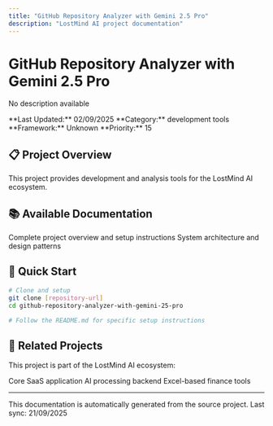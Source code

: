```yaml
---
title: "GitHub Repository Analyzer with Gemini 2.5 Pro"
description: "LostMind AI project documentation"
---
```


# GitHub Repository Analyzer with Gemini 2.5 Pro

No description available

<Info>
**Last Updated:** 02/09/2025  
**Category:** development tools  
**Framework:** Unknown  
**Priority:** 15
</Info>

## 📋 Project Overview

This project provides development and analysis tools for the LostMind AI ecosystem.

## 📚 Available Documentation

<CardGroup cols={2}>
  <Card title="📖 README" icon="book-open" href="./github-repository-analyzer-with-gemini-25-pro/readme">
    Complete project overview and setup instructions
  </Card>





  <Card title="🏗️ Architecture" icon="sitemap" href="./github-repository-analyzer-with-gemini-25-pro/architecture">
    System architecture and design patterns
  </Card>
</CardGroup>

## 🚀 Quick Start

```bash
# Clone and setup
git clone [repository-url]
cd github-repository-analyzer-with-gemini-25-pro

# Follow the README.md for specific setup instructions
```

## 🔗 Related Projects

This project is part of the LostMind AI ecosystem:

<CardGroup cols={3}>
  <Card title="🚀 Main Platform" icon="rocket" href="../lostmindai-turborepo">
    Core SaaS application
  </Card>
  <Card title="🧠 RAG Backend" icon="brain" href="../back-end-architecture-for-turborepo-with-rag-embeddings">
    AI processing backend
  </Card>
  <Card title="📊 Finance Tools" icon="chart-line" href="../xlsm-core-app">
    Excel-based finance tools
  </Card>
</CardGroup>

---

<Note>
This documentation is automatically generated from the source project. 
Last sync: 21/09/2025
</Note>